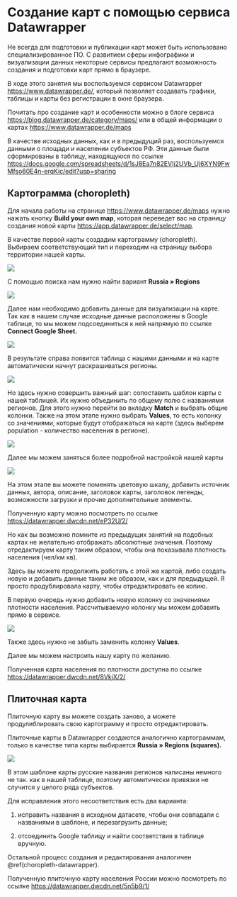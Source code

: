 # Создание карт с помощью сервиса Datawrapper {#datawrapper}

Не всегда для подготовки и публикации карт может быть использовано специализированное ПО. С развитием сферы инфографики и визуализации данных некоторые сервисы предлагают возможность создания и подготовки карт прямо в браузере.

В ходе этого занятия мы воспользуемся сервисом Datawrapper <https://www.datawrapper.de/>, который позволяет создавать графики, таблицы и карты без регистрации в окне браузера.

Почитать про создание карт и особенности можно в блоге сервиса <https://blog.datawrapper.de/category/maps/> или в общей информации о картах <https://www.datawrapper.de/maps>

В качестве исходных данных, как и в предыдущий раз, воспользуемся данными о площади и населении субъектов РФ. Эти данные были сформированы в таблицу, находящуюся по ссылке <https://docs.google.com/spreadsheets/d/1sJ8Ea7n82EVIj2UVb_Uj6XYN9FwMfso60E4n-erqKic/edit?usp=sharing>

## Картограмма (choropleth) {#choropleth-datawrapper}

Для начала работы на странице <https://www.datawrapper.de/maps> нужно нажать кнопку **Build your own map**, которая переведет вас на страницу создания новой карты <https://app.datawrapper.de/select/map>.

В качестве первой карты создадим картограмму (choropleth). Выбираем соответствующий тип и переходим на страницу выбора территории нашей карты.

![](images/147.PNG)

С помощью поиска нам нужно найти вариант **Russia » Regions**

![](images/148.PNG)

Далее нам необходимо добавить данные для визуализации на карте. Так как в нашем случае исходные данные расположены в Google таблице, то мы можем подсоединиться к ней напрямую по ссылке **Connect Google Sheet.**

![](images/149.PNG)

В результате справа появится таблица с нашими данными и на карте автоматически начнут раскрашиваться регионы.

![](images/150.PNG)

Но здесь нужно совершить важный шаг: сопоставить шаблон карты с нашей таблицей. Их нужно объединить по общему полю с названиями регионов. Для этого нужно перейти во вкладку **Match** и выбрать общие колонки. Также на этом этапе нужно выбрать **Values**, то есть колонку со значениями, которые будут отображаться на карте (здесь выберем population - количество населения в регионе).

![](images/151.PNG)

Далее мы можем заняться более подробной настройкой нашей карты

![](images/152.PNG)

На этом этапе вы можете поменять цветовую шкалу, добавить источник данных, автора, описание, заголовок карты, заголовок легенды, возможности загрузки и прочие дополнительные элементы.

Полученную карту можно посмотреть по ссылке <https://datawrapper.dwcdn.net/eP32U/2/>

Но как вы возможно помните из предыдущих занятий на подобных картах не желательно отображать абсолютные значения. Поэтому отредактируем карту таким образом, чтобы она показывала плотность населения (чел/км кв).

Здесь вы можете продолжить работать с этой же картой, либо создать новую и добавить данные таким же образом, как и для предыдущей. Я просто продублировала карту, чтобы отредактировать ее копию.

В первую очередь нужно добавить новую колонку со значениями плотности населения. Рассчитываемую колонку мы можем добавить прямо в сервисе.

![](images/153.PNG)

Также здесь нужно не забыть заменить колонку **Values**.

Далее мы можем настроить нашу карту по желанию.

Полученная карта населения по плотности доступна по ссылке <https://datawrapper.dwcdn.net/8VkjX/2/>

## Плиточная карта

Плиточную карту вы можете создать заново, а можете продулиблировать свою картограмму и просто отредактировать.

Плиточные карты в Datawrapper создаются аналогично картограммам, только в качестве типа карты выбирается **Russia » Regions (squares).**

![](images/154.PNG)

В этом шаблоне карты русские названия регионов написаны немного не так. как в нашей таблице, поэтому автомитически привязки не случится у целого ряда субъектов.

Для исправления этого несоответствия есть два варианта:

1.  исправить названия в исходном датасете, чтобы они совпадали с названиями в шаблоне, и перезагрузить данные;

2.  отсоединить Google таблицу и найти соответствия в таблице вручную.

Остальной процесс создания и редактирования аналогичен \@ref(choropleth-datawrapper).

Полученную плиточную карту населения России можно посмотреть по ссылке <https://datawrapper.dwcdn.net/5n5b9/1/>
